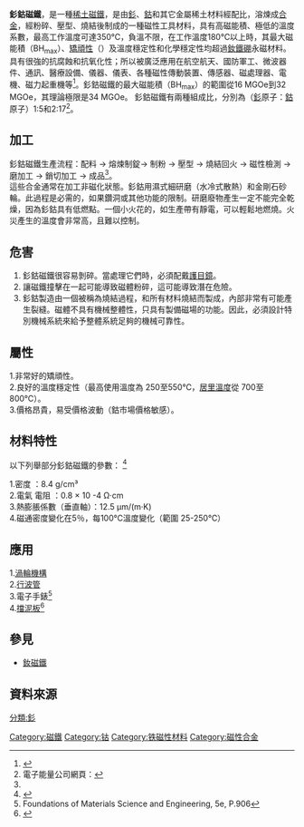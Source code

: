 '''釤鈷磁鐵'''，是一種[[稀土磁鐵|稀土磁鐵]]，是由[[釤|釤]]、[[鈷|鈷]]和其它金屬稀土材料經配比，溶煉成[[合金|合金]]，經粉碎、壓型、燒結後制成的一種磁性工具材料，具有高磁能積、極低的溫度系數，最高工作溫度可達350℃，負溫不限，在工作溫度180℃以上時，其最大磁能積（BH<sub>max</sub>）、[[矯頑性|矯頑性]]（{{lang|en|coercivity}}）及溫度穩定性和化學穩定性均超過[[釹鐵硼|釹鐵硼]]永磁材料。具有很強的抗腐蝕和抗氧化性；所以被廣泛應用在航空航天、國防軍工、微波器件、通訊、醫療設備、儀器、儀表、各種磁性傳動裝置、傳感器、磁處理器、電機、磁力起重機等<ref name="#1">{{Cite web |url=http://blog.udn.com/kooplly/3714880 |title=存档副本 |accessdate=2011-02-18 |archive-date=2013-10-14 |archive-url=https://web.archive.org/web/20131014061549/http://blog.udn.com/kooplly/3714880 |dead-url=no }}</ref>。釤鈷磁鐵的最大磁能積（BH<sub>max</sub>）的範圍從16 MGOe到32 MGOe，其理論極限是34 MGOe。
釤鈷磁鐵有兩種組成比，分別為（[[釤|釤]]原子：[[鈷|鈷]]原子）1:5和2:17<ref>電子能量公司網頁：{{cite web |url=http://www.electronenergy.com/products/samarium-cobalt-magnetic-properties.htm |title=存档副本 |accessdate=2016-08-31 |deadurl=yes |archiveurl=https://web.archive.org/web/20090811002111/http://www.electronenergy.com/products/samarium-cobalt-magnetic-properties.htm |archivedate=2009-08-11 }}</ref>。

==加工==
釤鈷磁鐵生產流程：配料 → 熔煉制錠→ 制粉 → 壓型 → 燒結回火 → 磁性檢測 → 磨加工 → 銷切加工 → 成品<ref name="#1"/>。<br />
這些合金通常在加工非磁化狀態。釤鈷用濕式細研磨（水冷式散熱）和金剛石砂輪。此過程是必需的，如果鑽洞或其他功能的限制。研磨廢物產生一定不能完全乾燥，因為釤鈷具有低燃點。一個小火花的，如生產帶有靜電，可以輕鬆地燃燒。火災產生的溫度會非常高，且難以控制。
==危害==
#釤鈷磁鐵很容易剝碎。當處理它們時，必須配戴[[護目鏡|護目鏡]]。
#讓磁鐵撞擊在一起可能導致磁體粉碎，這可能導致潛在危險。
#釤鈷製造由一個被稱為燒結過程，和所有材料燒結而製成，內部非常有可能產生裂縫。磁體不具有機械整體性，只具有製備磁場的功能。因此，必須設計特別機械系統來給予整體系統足夠的機械可靠性。

==屬性==
1.非常好的矯頑性。<br />
2.良好的溫度穩定性（最高使用溫度為 250至550℃，[[居里溫度|居里溫度]]從 700至800℃）。<br />
3.價格昂貴，易受價格波動（鈷市場價格敏感）。
==材料特性==
以下列舉部分釤鈷磁鐵的參數：
<ref>{{cite web|title=Standard Specifications for Permanent Magnet Materials|work=MMPA 0100-00|url=http://www.intl-magnetics.org/pdfs/0100-00.pdf|accessdate=2011-10-02|archive-date=2014-07-22|archive-url=https://web.archive.org/web/20140722210259/http://www.intl-magnetics.org/pdfs/0100-00.pdf|dead-url=no}}</ref>

1.密度 ：8.4 g/cm³<br />
2.電氣 電阻 ：0.8 × 10 -4 Ω·cm<br />
3.熱膨脹係數（垂直軸）：12.5 µm/(m·K)<br />
4.磁通密度變化在5％，每100℃溫度變化（範圍 25-250℃）

==應用==
1.[[渦輪機構|渦輪機構]]<br />
2.[[行波管|行波管]]<br />
3.電子手錶<ref>Foundations of Materials Science and Engineering, 5e, P.906</ref><br />
4.[[擋泥板|擋泥板]]<ref>{{cite web|last=Smith|first=Dan|title=THE HEART & SOUL OF THE NEW FENDER AMERICAN DELUXE SERIES|work=The Story of the Samarium Cobalt Noiseless Pickups|publisher=Fender|url=http://billlawrence.com/Pages/SCNHistory.htm|accessdate=2007-12-14|archive-date=2008-01-20|archive-url=https://web.archive.org/web/20080120085403/http://www.billlawrence.com/Pages/SCNHistory.htm|dead-url=no}}</ref>

==參見==
*[[釹磁鐵|釹磁鐵]]
==資料來源==

{{reflist}}
[[Category:磁鐵|Category:磁鐵]]
[[分類:釤|分類:釤]]
[[Category:钴|Category:钴]]
[[Category:铁磁性材料|Category:铁磁性材料]]
[[Category:磁性合金|Category:磁性合金]]
